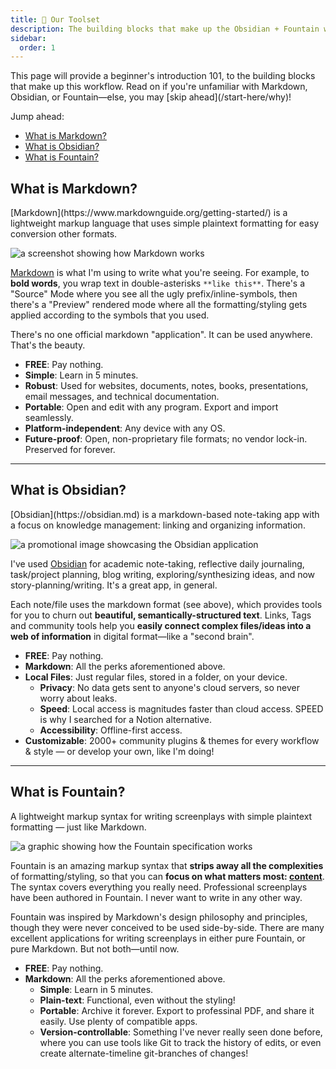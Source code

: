 ```yaml
---
title: 🧰 Our Toolset
description: The building blocks that make up the Obsidian + Fountain workflow.
sidebar:
  order: 1
---
```



<Aside>
	This page will provide a beginner's introduction 101, to the building blocks
	that make up this workflow. Read on if you're unfamiliar with Markdown,
	Obsidian, or Fountain—else, you may [skip ahead](/start-here/why)!
</Aside>

Jump ahead:

- [What is Markdown?](#what-is-markdown)
- [What is Obsidian?](#what-is-obsidian)
- [What is Fountain?](#what-is-fountain)

## What is Markdown?

<Aside title="Summary">
	[Markdown](https://www.markdownguide.org/getting-started/) is a lightweight
	markup language that uses simple plaintext formatting for easy conversion
	other formats.
</Aside>

![a screenshot showing how Markdown works](https://mdg.imgix.net/assets/images/dillinger.png?auto=format&fit=clip&q=40&w=1080)

[Markdown](https://www.markdownguide.org/getting-started/) is what I'm using to write what you're seeing. For example, to **bold words**, you wrap text in double-asterisks `**like this**`. There's a "Source" Mode where you see all the ugly prefix/inline-symbols, then there's a "Preview" rendered mode where all the formatting/styling gets applied according to the symbols that you used.

There's no one official markdown "application". It can be used anywhere. That's the beauty.

- **FREE**: Pay nothing.
- **Simple**: Learn in 5 minutes.
- **Robust**: Used for websites, documents, notes, books, presentations, email messages, and technical documentation.
- **Portable**: Open and edit with any program. Export and import seamlessly.
- **Platform-independent**: Any device with any OS.
- **Future-proof**: Open, non-proprietary file formats; no vendor lock-in. Preserved for forever.

---

## What is Obsidian?

<Aside>
	[Obsidian](https://obsidian.md) is a markdown-based note-taking app with a
	focus on knowledge management: linking and organizing information.
</Aside>

![a promotional image showcasing the Obsidian application](https://obsidian.md/images/screenshot-1.0-hero-combo.png)

I've used [Obsidian](https://obsidian.md) for academic note-taking, reflective daily journaling, task/project planning, blog writing, exploring/synthesizing ideas, and now story-planning/writing. It's a great app, in general.

Each note/file uses the markdown format (see above), which provides tools for you to churn out **beautiful, semantically-structured text**. Links, Tags and community tools help you **easily connect complex files/ideas into a web of information** in digital format—like a "second brain".

- **FREE**: Pay nothing.
- **Markdown**: All the perks aforementioned above.
- **Local Files**: Just regular files, stored in a folder, on your device.
  - **Privacy**: No data gets sent to anyone's cloud servers, so never worry about leaks.
  - **Speed**: Local access is magnitudes faster than cloud access. SPEED is why I searched for a Notion alternative.
  - **Accessibility**: Offline-first access.
- **Customizable**: 2000+ community plugins & themes for every workflow & style — or develop your own, like I'm doing!

---

## What is Fountain?

<Aside>
	A lightweight markup syntax for writing screenplays with simple plaintext
	formatting — just like Markdown.
</Aside>

![a graphic showing how the Fountain specification works](https://fountain.io/wp-content/uploads/2023/05/fountain-reference.jpg)

Fountain is an amazing markup syntax that **strips away all the complexities** of formatting/styling, so that you can **focus on what matters most: <u>content</u>**. The syntax covers everything you really need. Professional screenplays have been authored in Fountain. I never want to write in any other way.

Fountain was inspired by Markdown's design philosophy and principles, though they were never conceived to be used side-by-side. There are many excellent applications for writing screenplays in either pure Fountain, or pure Markdown. But not both—until now.

- **FREE**: Pay nothing.
- **Markdown**: All the perks aforementioned above.
  - **Simple**: Learn in 5 minutes.
  - **Plain-text**: Functional, even without the styling!
  - **Portable**: Archive it forever. Export to professinal PDF, and share it easily. Use plenty of compatible apps.
  - **Version-controllable**: Something I've never really seen done before, where you can use tools like Git to track the history of edits, or even create alternate-timeline git-branches of changes!
